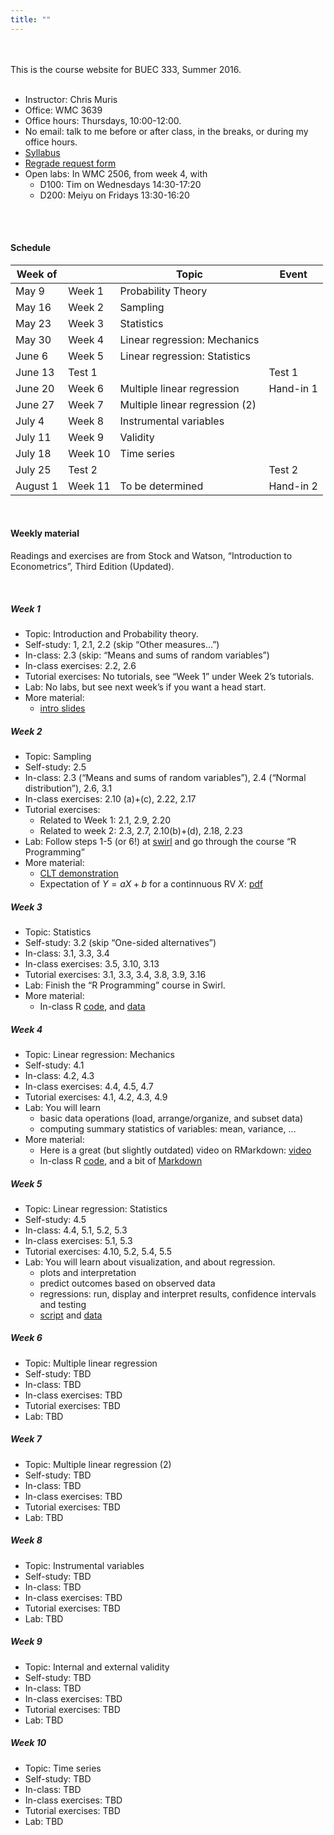```yaml
---
title: ""
---
```


<br>
<br>
This is the course website for BUEC 333, Summer 2016. 
<br>
<br>

* Instructor: Chris Muris
* Office: WMC 3639
* Office hours: Thursdays, 10:00-12:00.
* No email: talk to me before or after class, in the breaks, or during my office hours.
* [Syllabus](./admin/Syllabus-BUEC333-Summer2016.pdf)
* [Regrade request form](./admin/regradingForm.pdf)
* Open labs: In WMC 2506, from week 4, with
    - D100: Tim on Wednesdays 14:30-17:20
    - D200: Meiyu on Fridays 13:30-16:20
   
<br>
<br>

#### Schedule

| Week of  |         | Topic                          | Event     |
|----------|---------|--------------------------------|-----------|
| May 9    | Week 1  | Probability Theory             |           |
| May 16   | Week 2  | Sampling                       |           |
| May 23   | Week 3  | Statistics                     |           |
| May 30   | Week 4  | Linear regression: Mechanics   |           |
| June 6   | Week 5  | Linear regression: Statistics  |           |
| June 13  | Test 1  |                                | Test 1    |
| June 20  | Week 6  | Multiple linear regression     | Hand-in 1 |
| June 27  | Week 7  | Multiple linear regression (2) |           |
| July 4   | Week 8  | Instrumental variables      |           |
| July 11  | Week 9  | Validity          |           |
| July 18  | Week 10 | Time series                    |           |
| July 25  | Test 2  |                                | Test 2    |
| August 1 | Week 11 | To be determined               | Hand-in 2 |

<br>

#### Weekly material {.tabset .tabset-pills}

Readings and exercises are from Stock and Watson, "Introduction to Econometrics", Third Edition (Updated).

<br>

##### Week 1

* Topic: Introduction and Probability theory.
* Self-study: 1, 2.1, 2.2 (skip "Other measures...")
* In-class: 2.3 (skip: "Means and sums of random variables")
* In-class exercises: 2.2, 2.6
* Tutorial exercises: No tutorials, see "Week 1" under Week 2's tutorials.
* Lab: No labs, but see next week's if you want a head start.
* More material:
    - [intro slides](./slides/week1-intro.pdf)

##### Week 2

* Topic: Sampling
* Self-study: 2.5
* In-class: 2.3 ("Means and sums of random variables"), 2.4 ("Normal distribution"), 2.6, 3.1
* In-class exercises: 2.10 (a)+(c), 2.22, 2.17
* Tutorial exercises: 
    - Related to Week 1: 2.1, 2.9, 2.20
    - Related to week 2: 2.3, 2.7, 2.10(b)+(d), 2.18, 2.23
* Lab: Follow steps 1-5 (or 6!) at [swirl](http://swirlstats.com/students.html) and go through the course "R Programming"
* More material:
    - [CLT demonstration](http://blog.vctr.me/posts/central-limit-theorem.html)
    - Expectation of $Y=aX+b$ for a continnuous RV $X$: [pdf](./notes/expectation-of-a-linear-transformation-of-a-continuous-random-variable.pdf)

##### Week 3

* Topic: Statistics
* Self-study: 3.2 (skip "One-sided alternatives")
* In-class: 3.1, 3.3, 3.4
* In-class exercises: 3.5, 3.10, 3.13
* Tutorial exercises: 3.1, 3.3, 3.4, 3.8, 3.9, 3.16
* Lab: Finish the "R Programming" course in Swirl. 
* More material:
    - In-class R [code](./code/week3-STAR.R), and [data](./code/testscores_california_1999.csv)

##### Week 4

* Topic: Linear regression: Mechanics
* Self-study: 4.1
* In-class: 4.2, 4.3
* In-class exercises: 4.4, 4.5, 4.7
* Tutorial exercises: 4.1, 4.2, 4.3, 4.9
* Lab: You will learn 
    - basic data operations (load, arrange/organize, and subset data)
    - computing summary statistics of variables: mean, variance, ...
* More material:
    - Here is a great (but slightly outdated) video on RMarkdown: [video](https://youtu.be/-apyD5f9nwg)
    - In-class R [code](./code/week4-STAR-reg.R), and a bit of [Markdown](./code/week4-RMarkdown.Rmd)


##### Week 5

* Topic: Linear regression: Statistics
* Self-study: 4.5
* In-class: 4.4, 5.1, 5.2, 5.3
* In-class exercises: 5.1, 5.3
* Tutorial exercises: 4.10, 5.2, 5.4, 5.5
* Lab: You will learn about visualization, and about regression. 
    - plots and interpretation
    - predict outcomes based on observed data
    - regressions: run, display and interpret results, confidence intervals and testing
    - [script](./labfiles/BasicExercises2.R) and [data](./labfiles/testdata.csv)


##### Week 6

* Topic: Multiple linear regression
* Self-study: TBD
* In-class: TBD
* In-class exercises: TBD
* Tutorial exercises: TBD
* Lab: TBD

##### Week 7

* Topic: Multiple linear regression (2)
* Self-study: TBD
* In-class: TBD
* In-class exercises: TBD
* Tutorial exercises: TBD
* Lab: TBD

##### Week 8

* Topic: Instrumental variables
* Self-study: TBD
* In-class: TBD
* In-class exercises: TBD
* Tutorial exercises: TBD
* Lab: TBD

##### Week 9

* Topic: Internal and external validity
* Self-study: TBD
* In-class: TBD
* In-class exercises: TBD
* Tutorial exercises: TBD
* Lab: TBD

##### Week 10

* Topic: Time series
* Self-study: TBD
* In-class: TBD
* In-class exercises: TBD
* Tutorial exercises: TBD
* Lab: TBD


